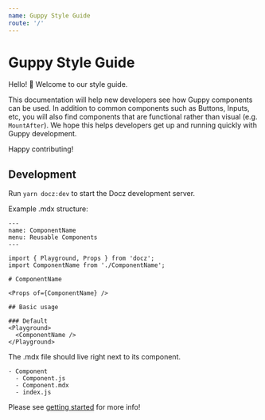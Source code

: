 ```yaml
---
name: Guppy Style Guide
route: '/'
---
```


# Guppy Style Guide

Hello! 👋 Welcome to our style guide.

This documentation will help new developers see how Guppy components can be used. In addition to common components such as Buttons, Inputs, etc, you will also find components that are functional rather than visual (e.g. `MountAfter`). We hope this helps developers get up and running quickly with Guppy development.

Happy contributing!

## Development

Run `yarn docz:dev` to start the Docz development server.

Example .mdx structure:

```
---
name: ComponentName
menu: Reusable Components
---

import { Playground, Props } from 'docz';
import ComponentName from './ComponentName';

# ComponentName

<Props of={ComponentName} />

## Basic usage

### Default
<Playground>
  <ComponentName />
</Playground>
```

The .mdx file should live right next to its component.

```
- Component
  - Component.js
  - Component.mdx
  - index.js
```

Please see [getting started](https://www.docz.site/docs/getting-started) for more info!